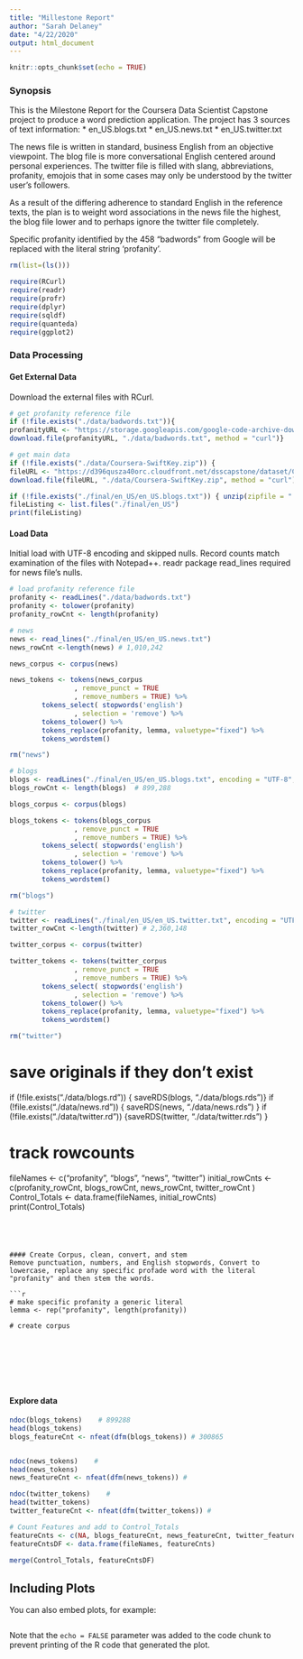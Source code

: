 ```yaml
---
title: "Millestone Report"
author: "Sarah Delaney"
date: "4/22/2020"
output: html_document
---
```


```r
knitr::opts_chunk$set(echo = TRUE)
```


### Synopsis
This is the Milestone Report for the Coursera Data Scientist Capstone project to produce a word prediction application. The project has 3 sources of text information: 
* en_US.blogs.txt
* en_US.news.txt
* en_US.twitter.txt

The news file is written in standard, business English from an objective viewpoint. The blog file is more conversational English centered around personal experiences. The twitter file is filled with slang, abbreviations, profanity, emojois that in some cases may only be understood by the twitter user's followers. 

As a result of the differing adherence to standard English in the reference texts, the plan is to weight word associations in the news file the highest, the blog file lower and to perhaps ignore the twitter file completely. 

Specific profanity identified by the 458 "badwords" from Google will be replaced with the literal string 'profanity'.



```r
rm(list=(ls()))

require(RCurl)
require(readr)
require(profr)
require(dplyr)
require(sqldf)
require(quanteda)
require(ggplot2)

```

### Data Processing

####  Get External Data 
Download the external files with RCurl. 

```r

# get profanity reference file
if (!file.exists("./data/badwords.txt")){ 
profanityURL <- "https://storage.googleapis.com/google-code-archive-downloads/v2/code.google.com/badwordslist/badwords.txt"
download.file(profanityURL, "./data/badwords.txt", method = "curl")}

# get main data
if (!file.exists("./data/Coursera-SwiftKey.zip")) { 
fileURL <- "https://d396qusza40orc.cloudfront.net/dsscapstone/dataset/Coursera-SwiftKey.zip"
download.file(fileURL, "./data/Coursera-SwiftKey.zip", method = "curl")}

if (!file.exists("./final/en_US/en_US.blogs.txt")) { unzip(zipfile = "./data/Coursera-SwiftKey.zip")}
fileListing <- list.files("./final/en_US")
print(fileListing)  


```


####  Load Data 
Initial load with UTF-8 encoding and skipped nulls. 
Record counts match examination of the files with Notepad++.
readr package read_lines required for news file's nulls.

```r

# load profanity reference file
profanity <- readLines("./data/badwords.txt")
profanity <- tolower(profanity)
profanity_rowCnt <- length(profanity) 

```




```r

# news
news <- read_lines("./final/en_US/en_US.news.txt")
news_rowCnt <-length(news) # 1,010,242

news_corpus <- corpus(news)

news_tokens <- tokens(news_corpus
                , remove_punct = TRUE 
                , remove_numbers = TRUE) %>% 
        tokens_select( stopwords('english')
                , selection = 'remove') %>%
        tokens_tolower() %>%
        tokens_replace(profanity, lemma, valuetype="fixed") %>%
        tokens_wordstem() 

rm("news")

```

```r

# blogs
blogs <- readLines("./final/en_US/en_US.blogs.txt", encoding = "UTF-8", skipNul = TRUE) 
blogs_rowCnt <- length(blogs)  # 899,288

blogs_corpus <- corpus(blogs)

blogs_tokens <- tokens(blogs_corpus
                , remove_punct = TRUE 
                , remove_numbers = TRUE) %>% 
        tokens_select( stopwords('english')
                , selection = 'remove') %>%
        tokens_tolower() %>%
        tokens_replace(profanity, lemma, valuetype="fixed") %>%
        tokens_wordstem() 

rm("blogs")

```




```r
# twitter
twitter <- readLines("./final/en_US/en_US.twitter.txt", encoding = "UTF-8", skipNul = TRUE)  # 
twitter_rowCnt <-length(twitter) # 2,360,148

twitter_corpus <- corpus(twitter)                

twitter_tokens <- tokens(twitter_corpus
                , remove_punct = TRUE 
                , remove_numbers = TRUE) %>% 
        tokens_select( stopwords('english')
                , selection = 'remove') %>%
        tokens_tolower() %>%
        tokens_replace(profanity, lemma, valuetype="fixed") %>%
        tokens_wordstem() 

rm("twitter")

```

# save originals if they don't exist
if (!file.exists("./data/blogs.rd")) { saveRDS(blogs, "./data/blogs.rds")}
if (!file.exists("./data/news.rd")) { saveRDS(news, "./data/news.rds") }
if (!file.exists("./data/twitter.rd")) {saveRDS(twitter, "./data/twitter.rds") }


# track rowcounts
fileNames <- c("profanity", "blogs", "news", "twitter")
initial_rowCnts <- c(profanity_rowCnt, blogs_rowCnt, news_rowCnt, twitter_rowCnt )
Control_Totals <- data.frame(fileNames, initial_rowCnts)
print(Control_Totals)



```




#### Create Corpus, clean, convert, and stem
Remove punctuation, numbers, and English stopwords, Convert to lowercase, replace any specific profade word with the literal "profanity" and then stem the words.

```r

# make specific profanity a generic literal
lemma <- rep("profanity", length(profanity))

# create corpus








```


#### Explore data
```r

ndoc(blogs_tokens)    # 899288        
head(blogs_tokens)
blogs_featureCnt <- nfeat(dfm(blogs_tokens)) # 300865


ndoc(news_tokens)    #     
head(news_tokens)
news_featureCnt <- nfeat(dfm(news_tokens)) # 

ndoc(twitter_tokens)    #     
head(twitter_tokens)
twitter_featureCnt <- nfeat(dfm(twitter_tokens)) # 

# Count Features and add to Control_Totals
featureCnts <- c(NA, blogs_featureCnt, news_featureCnt, twitter_featureCnt)
featureCntsDF <- data.frame(fileNames, featureCnts)

merge(Control_Totals, featureCntsDF)

```







## Including Plots

You can also embed plots, for example:

```r

```

Note that the `echo = FALSE` parameter was added to the code chunk to prevent printing of the R code that generated the plot.



